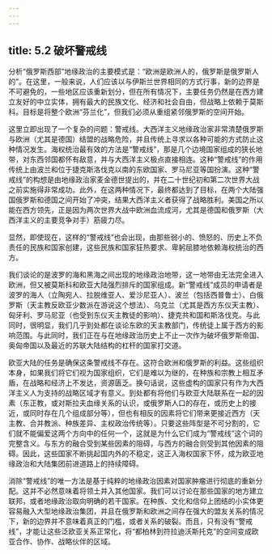 ```yaml
---
---
---
```

title: 5.2 破坏警戒线
---



分析“俄罗斯西部”地缘政治的主要模式是：“欧洲是欧洲人的，俄罗斯是俄罗斯人的”。在这里，一般来说，人们应该以与伊斯兰世界相同的方式行事，新的边界是不可避免的，一些地区应该重新划分，但在所有情况下，主要任务仍然是在西方建立友好的中立实体，拥有最大的民族文化、经济和社会自由，但战略上依赖于莫斯科。目标是将整个欧洲“芬兰化”，但我们必须从重组紧邻俄罗斯的空间开始。

这里立即出现了一个复杂的问题：警戒线。大西洋主义地缘政治家非常清楚俄罗斯与欧洲（尤其是德国）结盟的战略危险，并且传统上寻求以各种可能的方式防止这种情况发生。海权统治最有效的方法是“警戒线”，那是几个边境国家组成的狭长地带，对东西邻国都怀有敌意，并与大西洋主义极点直接相连。这种“警戒线”的作用传统上由波兰和位于捷克斯洛伐克以南的东欧国家、罗马尼亚等国扮演。这种“警戒线”的构想是由地缘政治家麦金德世提出的，并在二十世纪初和第二次世界大战之前实施得非常成功。此外，在这两种情况下，最终都达到了目标，在两个大陆强国俄罗斯和德国之间开始了冲突，结果大西洋主义者获得了战略胜利。美国之所以能在西方领先，正是因为两次世界大战中欧洲血流成河，尤其是德国和俄罗斯（大西洋主义的主要竞争对手）筋疲力尽。

显然，即使现在，这样的“警戒线”也会出现，由那些弱小的、愤怒的、历史上不负责任的民族和国家创建，这些民族和国家狂热要求、卑躬屈膝地依赖海权统治的西方。

我们谈论的是波罗的海和黑海之间出现的地缘政治地带，这一地带由无法完全进入欧洲，但又被莫斯科和欧亚大陆强烈排斥的国家组成。新“警戒线”成员的申请者是波罗的海人（立陶宛人、拉脱维亚人、爱沙尼亚人）、波兰（包括西普鲁士）、白俄罗斯（天主教反欧亚少数派在游说这个想法）、乌克兰（尤其是西方东仪天主教）、匈牙利、罗马尼亚（也受到东仪天主教徒的影响）、捷克共和国和斯洛伐克。与此同时，很明显，我们几乎到处都在谈论东欧的天主教部门，传统徒上属于西方的影响范围。与此同时，我们正在与在地缘政治历史上不止一次作为破坏俄罗斯帝国、奥匈帝国以及最近的苏联大陆结构的杠杆的国家打交道。

欧亚大陆的任务是确保这条警戒线不存在。这符合欧洲和俄罗斯的利益。这些组织本身，如果我们将它们视为国家组织，它们是难以为继的，在种族和宗教上相互矛盾，在战略和经济上不发达，资源匮乏。换句话说，这些虚构的国家只有作为大西洋主义人为支持的战略区域才有意义。到处都有将他们与欧亚大陆联系在一起的因素（东正教，或对斯拉夫血缘关系的认识，或俄罗斯人口的存在，或历史上的接近，或同时存在几个组成部分等），但也有相反的因素将它们带来更接近西方（天主教、合并教派、种族差异、主权政治传统等）。只要这些阵型是不可分割的，它们就不能偏爱这两个方向中的任何一个，这就是为什么它们成为“警戒线”这个词的完整含义。与东方的融合受到某些因素的阻碍，与西方的融合则受到其他因素的阻碍。因此，这些国家不断挑起国内外的不稳定，这正入海权国家下怀，成为欧亚地缘政治和大陆集团前进道路上的持续障碍。

消除“警戒线”的唯一方法是基于纯粹的地缘政治因素对国家肿瘤进行彻底的重新分配。这并不必然意味着将领土并入其他国家。我们可以讨论在那些国家的地方建立联邦，或者地缘政治取向明确的若干国家。在种族、文化和信仰上团结的小实体更容易融入大型地缘政治集团，并且在俄罗斯和欧洲之间存在强大的盟友关系的情况下，新的边界并不意味着真正的门槛，或者关系的破裂。而且，只有没有“警戒线”，才能让这些泛欧亚关系正常化，将“都柏林到符拉迪沃斯托克”的空间变成欧亚合作、协作、战略伙伴的区域。